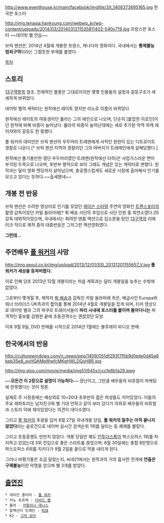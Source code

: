 http://www.eventhouse.kr/main/facebook/imgfile/3/t_1408373695165.jpg
한국판 포스터

http://img.tenasia.hankyung.com/webwp_kr/wp-content/uploads/2014/03/2014031211535811402-540x719.jpg
프랑스판 포스터 ~~데이빗 벨 안습~~

브릭 맨션은, 2014년 4월에 개봉한 프랑스, 캐나다의 영화이다. 국내에서는 '''통제불능 범죄구역'''이라는 그럴듯한 부제를 붙였다.

[[목차]]

== 스토리 ==
[[13구역]]항목 참조.
전체적인 플롯은 그대로이지만 몇몇 인물들의 설정과 갈등구조가 세세하게 바뀌었다. 

데이빗 벨의 캐릭터는 원작에선 레이토 였지만 리노로 이름이 바뀌었다

원작에선 레이토의 여동생이던 롤라는 그의 애인으로 나오며, 단순히 [붙잡힌 히로인]이던 원작에 비해 비중이 늘어났다. 롤라의 비중이 늘어난데에는 새로 추가된 악역 여캐 레이쟈와의 갈등도 한 몫했다.

폴 워커의 데미안은 브릭 맨션의 우두머리 트레멘에게 사적인 원한이 있는 디트로이트 경찰로 나온다.[* 브릭 맨션 지역의 경찰이던 그의 아버지가 트레메인에게 살해당했다.]

원작에선 똘기충만한 갱단 우두머리였던 트레멘(원작에선 타하)은 사업가스러운 면이 부각된 두목으로 나오며, 후반부 행적으로 보아 그래도 개념은 있는 캐릭터로 변했다. 원작과는 달리 영화 엔딩까지 살아남으며, 충공깽스럽게도 새로운 시장에 출마해서 인기를 모으고 있다는 듯하다.~~출세했네~~

== 개봉 전 반응 ==
브릭 맨션은 수려한 영상미로 인기를 모았던 [[제이슨 스타뎀]] 주연의 영화인 [[트랜스포터]]의 촬영 감독이었던 카밀 들라마레[* 뤽 베송 사단의 후임으로 사단 인원 중 최연소였다.]의 감독 데뷔작이었으며, 국내에서는 화려한 맨몸 액션으로 입소문을 탔던 [[13구역]]의 리메이크 작으로 제작 중의 대중반응은 그저그런 액션영화였다.

'''그런데...'''

== 주연배우 [[폴 워커]]의 사망 ==
http://img.seoul.co.kr/img/upload/2013/12/01/SSI_20131201155657_V.jpg
'''폴 워커가 세상을 등져버렸다.'''

이로 인해 당초 2013년 12월 개봉이라는 처음 계획과는 달리 개봉일을 늦추는 수밖에 없었다.

그로부터 몇개월 후, 제작자 [[뤽 베송]]과 감독인 카밀 들라마레 측은, 배급사인 Europa와 워너 브라더스 UK측과의 합의를 통해 2014년 4월로 개봉일을 잡게 되며, 티저 영상으로 데이빗 벨과 그의 파쿠르 트레이서들이 '''파리 시내에 포스터를 붙이며 돌아다니는''' 파격적인 홍보를 감행한 끝에 초동관객수는 괜찮았던 모양.

이후 9월 9일, DVD 판매를 시작으로 2014년 1월에는 블루레이 비디오 판매.

== 한국에서의 반응 ==
http://culturewindows.com/n_news/peg/1409/051df293f7f5b9d1ede0d45a6beb35e8_pyHQAMpWwfcMKgHWLDQxH8R.jpg

http://img.gioo.com/movie/media/img51/645x/cccfe6b1a29.jpeg

~~'''모든건 이 2장으로 설명이 가능하다'''~~ 장난이고, 그만큼 배우들의 비쥬얼이 마케팅에 한목했다는 것이 정론.

실제로 주 시청층에는 예상외로 10~20대 초후반의 젊은 여성들도 끼어있었다. 이들의 주요 레파토리는 남자친구와 별 기대 안하고 같이 보러 갔다가 의외로 배우들의 비쥬얼과 스토리 덕에 재미있었다는 의견이 대다수였다.

그리고 [[폴 워커]]의 후광을 입어 8월 27일 국내개봉 당일, '''폴 워커의 질주는 아직 끝나지 않았다'''라는 슬로건으로 네이버 실시간 검색순위 1위를 달리는 등 쾌재를 불렀다.

그리고 초동흥행도 만만치 않았다. 개봉 당일만 해도 [[인투더스톰]]이 박스오피스 1위를 차지하고 있었는데 3위 진입으로 좋은 스타트를 끊었으며, 8월 30일에는 총합 8만명으로 박스오피스 6위를 지키다가 9월 2일을 끝으로 막을 내리게 된다.

그러나 비평가들은 조금 달랐는지, 씨네21에서는 원작과의 거의 흡사한 전개에 '''연출은 구제불능'''이란 악명을 얻으며 별 3개를 받았다.

== [[출연진]] ==

 * 데미안 콜리어 - [[폴 워커]]
 * 리노 듀프레 - [[다비드 벨]]
 * 롤라 - [[카탈리나 데니스]]
 * 알렉산더 트래민 - [[RZA]]
 * K2 - [[고치 보이]]
